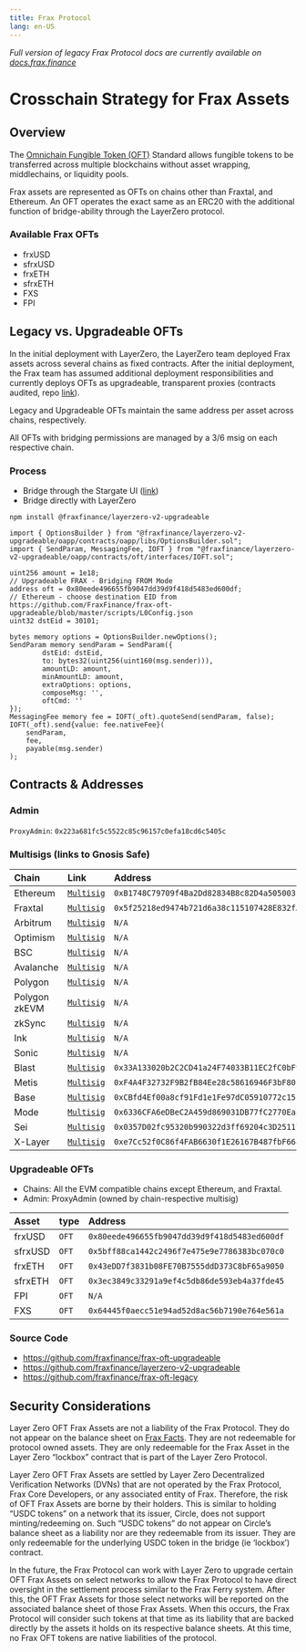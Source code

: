 ```yaml
---
title: Frax Protocol
lang: en-US
---
```


*Full version of legacy Frax Protocol docs are currently available on [docs.frax.finance](https://docs.frax.finance)*
# Crosschain Strategy for Frax Assets

## Overview
The [Omnichain Fungible Token (OFT)](https://docs.layerzero.network/v2/home/token-standards/oft-standard) Standard allows fungible tokens to be transferred across multiple blockchains without asset wrapping, middlechains, or liquidity pools.

Frax assets are represented as OFTs on chains other than Fraxtal, and Ethereum.  An OFT operates the exact same as an ERC20 with the additional function of bridge-ability through the LayerZero protocol.

### Available Frax OFTs
- frxUSD
- sfrxUSD
- frxETH
- sfrxETH
- FXS
- FPI

## Legacy vs. Upgradeable OFTs
In the initial deployment with LayerZero, the LayerZero team deployed Frax assets across several chains as fixed contracts.  After the initial deployment, the Frax team has assumed additional deployment responsibilities and currently deploys OFTs as upgradeable, transparent proxies (contracts audited, repo [link](https://github.com/FraxFinance/LayerZero-v2-upgradeable)).

Legacy and Upgradeable OFTs maintain the same address per asset across chains, respectively.

All OFTs with bridging permissions are managed by a 3/6 msig on each respective chain.

### Process
- Bridge through the Stargate UI ([link](https://stargate.finance/bridge))
- Bridge directly with LayerZero

```
npm install @fraxfinance/layerzero-v2-upgradeable
```


```solidity
import { OptionsBuilder } from "@fraxfinance/layerzero-v2-upgradeable/oapp/contracts/oapp/libs/OptionsBuilder.sol";
import { SendParam, MessagingFee, IOFT } from "@fraxfinance/layerzero-v2-upgradeable/oapp/contracts/oft/interfaces/IOFT.sol";

uint256 amount = 1e18;
// Upgradeable FRAX - Bridging FROM Mode
address oft = 0x80eede496655fb9047dd39d9f418d5483ed600df;
// Ethereum - choose destination EID from https://github.com/FraxFinance/frax-oft-upgradeable/blob/master/scripts/L0Config.json
uint32 dstEid = 30101;

bytes memory options = OptionsBuilder.newOptions();
SendParam memory sendParam = SendParam({
        dstEid: dstEid,
        to: bytes32(uint256(uint160(msg.sender))),
        amountLD: amount,
        minAmountLD: amount,
        extraOptions: options,
        composeMsg: '',
        oftCmd: ''
});
MessagingFee memory fee = IOFT(_oft).quoteSend(sendParam, false);
IOFT(_oft).send{value: fee.nativeFee}(
    sendParam,
    fee,
    payable(msg.sender)
);
```

## Contracts & Addresses
### Admin
```ProxyAdmin```: ```0x223a681fc5c5522c85c96157c0efa18cd6c5405c```

### Multisigs (links to Gnosis Safe)

| Chain     | Link                                                                                     | Address                                         |
| :-------- | :--------------------------------------------------------------------------------------- | :---------------------------------------------- |
| Ethereum  | [``Multisig``](https://app.safe.global/home?safe=eth:0xB1748C79709f4Ba2Dd82834B8c82D4a505003f27) | ```0xB1748C79709f4Ba2Dd82834B8c82D4a505003f27```|
| Fraxtal   | [``Multisig``](https://safe.mainnet.frax.com/home?safe=fraxtal:0x5f25218ed9474b721d6a38c115107428E832fA2E) | ```0x5f25218ed9474b721d6a38c115107428E832fA2E```|
| Arbitrum  | [``Multisig``]() | ```N/A```|
| Optimism  | [``Multisig``]() | ```N/A```|
| BSC       | [``Multisig``]() | ```N/A```|
| Avalanche | [``Multisig``]() | ```N/A```|
| Polygon   | [``Multisig``]() | ```N/A```|
| Polygon zkEVM| [``Multisig``]() | ```N/A```|
| zkSync    | [``Multisig``]() | ```N/A```|
| Ink       | [``Multisig``]() | ```N/A```|
| Sonic     | [``Multisig``]() | ```N/A```|
| Blast     | [``Multisig``](https://blast-safe.io/home?safe=blast:0x33A133020b2C2CD41a24F74033B11EC2fC0bF97a) | ```0x33A133020b2C2CD41a24F74033B11EC2fC0bF97a```|
| Metis     | [``Multisig``](https://metissafe.tech/home?safe=metis-andromeda:0xF4A4F32732F9B2fB84Ee28c58616946F3bF80F7d) | ```0xF4A4F32732F9B2fB84Ee28c58616946F3bF80F7d```|
| Base      | [``Multisig``](https://app.safe.global/home?safe=base:0xCBfd4Ef00a8cf91Fd1e1Fe97dC05910772c15E53) | ```0xCBfd4Ef00a8cf91Fd1e1Fe97dC05910772c15E53```|
| Mode      | [``Multisig``](https://safe.optimism.io/home?safe=mode:0x6336CFA6eDBeC2A459d869031DB77fC2770Eaa66) | ```0x6336CFA6eDBeC2A459d869031DB77fC2770Eaa66```|
| Sei       | [``Multisig``](https://sei-safe.protofire.io/home?safe=sei:0x0357D02fc95320b990322d3ff69204c3D251171b) | ```0x0357D02fc95320b990322d3ff69204c3D251171b```|
| X-Layer   | [``Multisig``](https://app.safe.global/home?safe=xlayer:0xe7Cc52f0C86f4FAB6630f1E26167B487fbF66a61) | ```0xe7Cc52f0C86f4FAB6630f1E26167B487fbF66a61```|

### Upgradeable OFTs
- Chains: All the EVM compatible chains except Ethereum, and Fraxtal.
- Admin: ProxyAdmin (owned by chain-respective multisig)

| Asset     | type     | Address                                                |
| :-------- | :------- | :----------------------------------------------------- |
| frxUSD    | ``OFT``  | ```0x80eede496655fb9047dd39d9f418d5483ed600df```       |
| sfrxUSD   | ``OFT``  | ```0x5bff88ca1442c2496f7e475e9e7786383bc070c0```       |
| frxETH    | ``OFT``  | ```0x43eDD7f3831b08FE70B7555ddD373C8bF65a9050```       |
| sfrxETH   | ``OFT``  | ```0x3ec3849c33291a9ef4c5db86de593eb4a37fde45```       |
| FPI       | ``OFT``  | ```N/A```       |
| FXS       | ``OFT``  | ```0x64445f0aecc51e94ad52d8ac56b7190e764e561a```       |



### Source Code
- https://github.com/fraxfinance/frax-oft-upgradeable
- https://github.com/fraxfinance/layerzero-v2-upgradeable
- https://github.com/fraxfinance/frax-oft-legacy


## Security Considerations
Layer Zero OFT Frax Assets are not a liability of the Frax Protocol. They do not appear on the balance sheet on [Frax Facts](https://facts.frax.finance/frax/balance-sheet). They are not redeemable for protocol owned assets. They are only redeemable for the Frax Asset in the Layer Zero “lockbox” contract that is part of the Layer Zero Protocol.

Layer Zero OFT Frax Assets are settled by Layer Zero Decentralized Verification Networks (DVNs) that are not operated by the Frax Protocol, Frax Core Developers, or any associated entity of Frax. Therefore, the risk of OFT Frax Assets are borne by their holders. This is similar to holding “USDC tokens” on a network that its issuer, Circle, does not support minting/redeeming on. Such “USDC tokens” do not appear on Circle’s balance sheet as a liability nor are they redeemable from its issuer. They are only redeemable for the underlying USDC token in the bridge (ie ‘lockbox’) contract.

In the future, the Frax Protocol can work with Layer Zero to upgrade certain OFT Frax Assets on select networks to allow the Frax Protocol to have direct oversight in the settlement process similar to the Frax Ferry system. After this, the OFT Frax Assets for those select networks will be reported on the associated balance sheet of those Frax Assets. When this occurs, the Frax Protocol will consider such tokens at that time as its liability that are backed directly by the assets it holds on its respective balance sheets. At this time, no Frax OFT tokens are native liabilities of the protocol.
